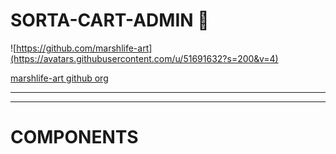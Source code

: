 
# SORTA-CART-ADMIN 📓

![https://github.com/marshlife-art](https://avatars.githubusercontent.com/u/51691632?s=200&v=4)

[marshlife-art github org](https://github.com/marshlife-art)

---

<Example />

---

# COMPONENTS

<Components />
